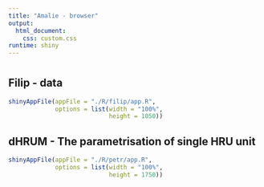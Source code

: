 ```yaml
---
title: "Amalie - browser"
output: 
  html_document:
    css: custom.css
runtime: shiny
---
```


# {.tabset}
## Filip - data

```r
shinyAppFile(appFile = "./R/filip/app.R",
             options = list(width = "100%",
                            height = 1050))
```

## dHRUM - The parametrisation of single HRU unit 

```r
shinyAppFile(appFile = "./R/petr/app.R",
             options = list(width = "100%",
                            height = 1750))
```

<!-- ## dHRUM - HRU jednotka -->

<!-- ```{r eleni, echo = FALSE, message = FALSE, warning = FALSE} -->
<!-- shinyAppFile(appFile = "./R/eleni/app.R", -->
<!--              options = list(width = "100%", -->
<!--                             height = 1000)) -->
<!-- ``` -->


